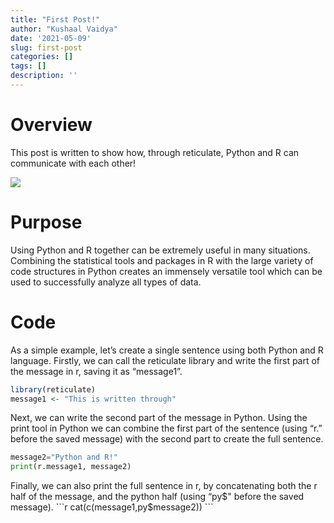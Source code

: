 ```yaml
---
title: "First Post!"
author: "Kushaal Vaidya"
date: '2021-05-09'
slug: first-post
categories: []
tags: []
description: ''
---
```

# Overview
This post is written to show how, through reticulate, Python and R can communicate with each other!

![](/post/2021-05-09-first-post_files/Cognitive Fatigue.jpeg)

# Purpose
Using Python and R together can be extremely useful in many situations. Combining the statistical tools and packages in R with the large variety of code structures in Python creates an immensely versatile tool which can be used to successfully analyze all types of data.

# Code
As a simple example, let's create a single sentence using both Python and R language. Firstly, we can call the reticulate library and write the first part of the message in r, saving it as "message1".
```r
library(reticulate)
message1 <- "This is written through"
```

Next, we can write the second part of the message in Python. Using the print tool in Python we can combine the first part of the sentence (using "r." before the saved message) with the second part to create the full sentence.
```python
message2="Python and R!"
print(r.message1, message2)
```

Finally, we can also print the full sentence in r, by concatenating both the r half of the message, and the python half (using "py$" before the saved message).
```r
cat(c(message1,py$message2))
```

